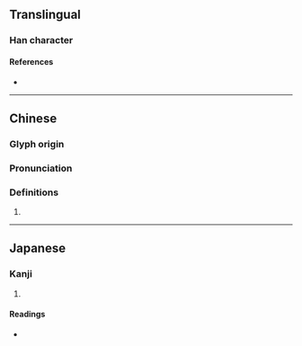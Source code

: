 {{character info/new}}
==Translingual==

===Han character===
{{Han char|rn=32|rad=土|as=11|sn=14|four=43122|canj=GIIH|ids=⿰土參}}

====References====
* {{Han ref|kx=0237.310|dkj=05421|dj=0476.090|hdz=10485.010|uh=588B|ud=22667|bh=E15E|bd=57694}}

----

==Chinese==
{{zh-forms}}

===Glyph origin===
{{Han etym}}

===Pronunciation===
{{zh-pron
|m=chēn,chěn
|c=cam2
|mc=y
|oc=y
|cat=
}}

===Definitions===
{{zh-hanzi}}

# {{rfdef|zh}}

----

==Japanese==

===Kanji===
{{ja-kanji|grade=|rs=土11}}

# {{rfdef|ja|sort=土11}}

====Readings====
* {{ja-readings|on=[[しん]] (shin)|kun=[[つち]] (tsuchi), [[すなじ]] (sunaji), [[にごる]] (nigoru)}}